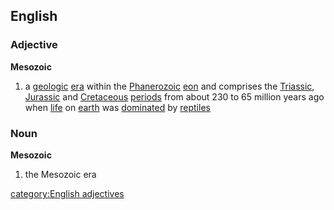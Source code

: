 ==English==
===Adjective===
{{wikipedia}}
'''Mesozoic'''
#{{geology}} a [[geologic]] [[era]] within the [[Phanerozoic]] [[eon]] and comprises the [[Triassic]], [[Jurassic]] and [[Cretaceous]] [[period]]s from about 230 to 65 million years ago when [[life]] on [[earth]] was [[dominate]]d by [[reptile]]s
===Noun===
'''Mesozoic'''
#{{geology}} the Mesozoic era
[[category:English adjectives]]